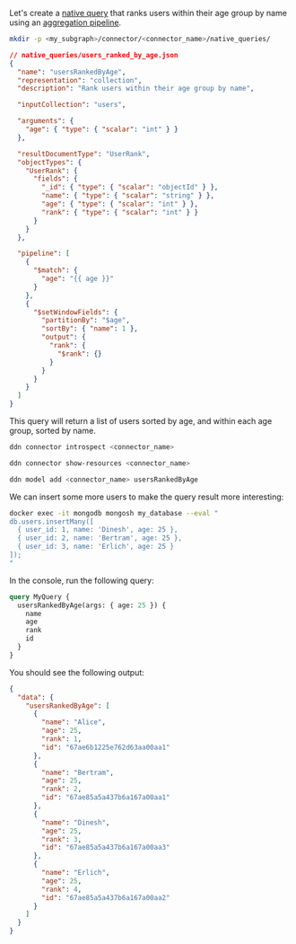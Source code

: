 Let's create a [native query](/reference/connectors/mongodb/native-operations/native-queries.mdx) that ranks users
within their age group by name using an
[aggregation pipeline](https://www.mongodb.com/docs/manual/core/aggregation-pipeline/).

```sh title="Create a new directory to store your native queries:"
mkdir -p <my_subgraph>/connector/<connector_name>/native_queries/
```

```json title="Create a new aggregation pipeline file in your connector's directory:"
// native_queries/users_ranked_by_age.json
{
  "name": "usersRankedByAge",
  "representation": "collection",
  "description": "Rank users within their age group by name",

  "inputCollection": "users",

  "arguments": {
    "age": { "type": { "scalar": "int" } }
  },

  "resultDocumentType": "UserRank",
  "objectTypes": {
    "UserRank": {
      "fields": {
        "_id": { "type": { "scalar": "objectId" } },
        "name": { "type": { "scalar": "string" } },
        "age": { "type": { "scalar": "int" } },
        "rank": { "type": { "scalar": "int" } }
      }
    }
  },

  "pipeline": [
    {
      "$match": {
        "age": "{{ age }}"
      }
    },
    {
      "$setWindowFields": {
        "partitionBy": "$age",
        "sortBy": { "name": 1 },
        "output": {
          "rank": {
            "$rank": {}
          }
        }
      }
    }
  ]
}
```

This query will return a list of users sorted by age, and within each age group, sorted by name.

```bash title="Use the DDN CLI to introspect your MongoDB instance:"
ddn connector introspect <connector_name>
```

```bash title="Show the found resources:"
ddn connector show-resources <connector_name>
```

```sh title="Then, add the model:"
ddn model add <connector_name> usersRankedByAge
```

We can insert some more users to make the query result more interesting:

```bash title="In your terminal, insert some more users:"
docker exec -it mongodb mongosh my_database --eval "
db.users.insertMany([
  { user_id: 1, name: 'Dinesh', age: 25 },
  { user_id: 2, name: 'Bertram', age: 25 },
  { user_id: 3, name: 'Erlich', age: 25 }
]);
"
```

In the console, run the following query:

```graphql
query MyQuery {
  usersRankedByAge(args: { age: 25 }) {
    name
    age
    rank
    id
  }
}
```

You should see the following output:

```json
{
  "data": {
    "usersRankedByAge": [
      {
        "name": "Alice",
        "age": 25,
        "rank": 1,
        "id": "67ae6b1225e762d63aa00aa1"
      },
      {
        "name": "Bertram",
        "age": 25,
        "rank": 2,
        "id": "67ae85a5a437b6a167a00aa1"
      },
      {
        "name": "Dinesh",
        "age": 25,
        "rank": 3,
        "id": "67ae85a5a437b6a167a00aa3"
      },
      {
        "name": "Erlich",
        "age": 25,
        "rank": 4,
        "id": "67ae85a5a437b6a167a00aa2"
      }
    ]
  }
}
```
